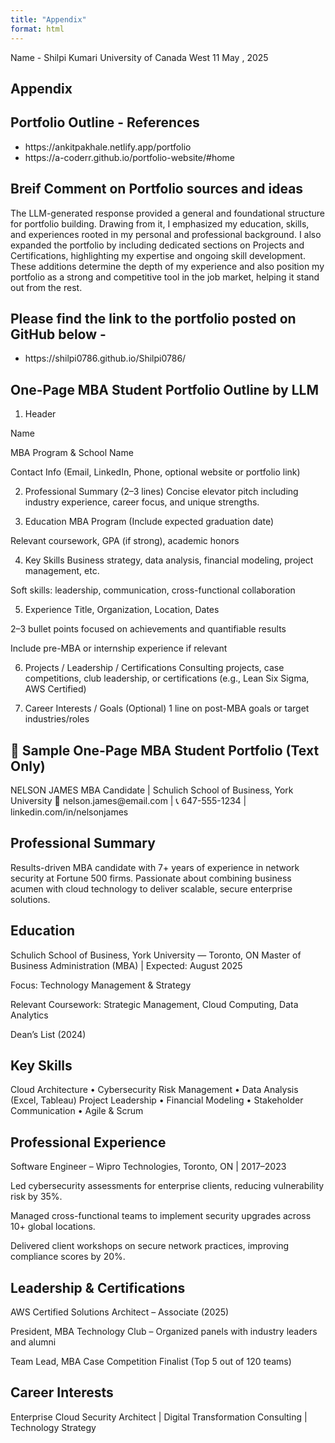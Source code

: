 ```yaml
---
title: "Appendix"
format: html
---
```


Name - Shilpi Kumari 
University of Canada West 
11 May , 2025 

## Appendix ##

## Portfolio Outline - References 

- https://ankitpakhale.netlify.app/portfolio
- https://a-coderr.github.io/portfolio-website/#home

## Breif Comment on Portfolio sources and ideas 

The LLM-generated response provided a general and foundational structure for portfolio building. Drawing from it, I emphasized my education, skills, and experiences rooted in my personal and professional background. I also expanded the portfolio by including dedicated sections on Projects and Certifications, highlighting my expertise and ongoing skill development. These additions determine the depth of my experience and also position my portfolio as a strong and competitive tool in the job market, helping it stand out from the rest.
 


## Please find the link to the portfolio posted on GitHub below -

- https://shilpi0786.github.io/Shilpi0786/
 
## One-Page MBA Student Portfolio Outline by LLM

1. Header

Name

MBA Program & School Name

Contact Info (Email, LinkedIn, Phone, optional website or portfolio link)

2. Professional Summary (2–3 lines)
Concise elevator pitch including industry experience, career focus, and unique strengths.

3. Education
MBA Program (Include expected graduation date)

Relevant coursework, GPA (if strong), academic honors

4. Key Skills
Business strategy, data analysis, financial modeling, project management, etc.

Soft skills: leadership, communication, cross-functional collaboration

5. Experience
Title, Organization, Location, Dates

2–3 bullet points focused on achievements and quantifiable results

Include pre-MBA or internship experience if relevant

6. Projects / Leadership / Certifications
Consulting projects, case competitions, club leadership, or certifications (e.g., Lean Six Sigma, AWS Certified)

7. Career Interests / Goals (Optional)
1 line on post-MBA goals or target industries/roles

## 📝 Sample One-Page MBA Student Portfolio (Text Only)
NELSON JAMES
MBA Candidate | Schulich School of Business, York University
📧 nelson.james@email.com | 📞 647-555-1234 | linkedin.com/in/nelsonjames

## Professional Summary
Results-driven MBA candidate with 7+ years of experience in network security at Fortune 500 firms. Passionate about combining business acumen with cloud technology to deliver scalable, secure enterprise solutions.

## Education
Schulich School of Business, York University — Toronto, ON
Master of Business Administration (MBA) | Expected: August 2025

Focus: Technology Management & Strategy

Relevant Coursework: Strategic Management, Cloud Computing, Data Analytics

Dean’s List (2024)

## Key Skills

Cloud Architecture • Cybersecurity Risk Management • Data Analysis (Excel, Tableau)
Project Leadership • Financial Modeling • Stakeholder Communication • Agile & Scrum

## Professional Experience
 
 Software Engineer – Wipro Technologies, Toronto, ON | 2017–2023

Led cybersecurity assessments for enterprise clients, reducing vulnerability risk by 35%.

Managed cross-functional teams to implement security upgrades across 10+ global locations.

Delivered client workshops on secure network practices, improving compliance scores by 20%.

## Leadership & Certifications

AWS Certified Solutions Architect – Associate (2025)

President, MBA Technology Club – Organized panels with industry leaders and alumni

Team Lead, MBA Case Competition Finalist (Top 5 out of 120 teams)


## Career Interests

Enterprise Cloud Security Architect | Digital Transformation Consulting | Technology Strategy